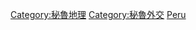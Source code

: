{{Commonscat|International borders of Peru}}

[[Category:秘魯地理|Category:秘魯地理]]
[[Category:秘魯外交|Category:秘魯外交]]
[[Category:各國邊界|Peru]]
